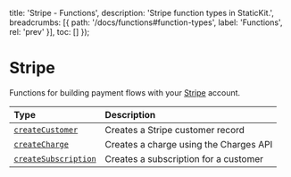
  title: 'Stripe - Functions',
  description: 'Stripe function types in StaticKit.',
  breadcrumbs: [{
    path: '/docs/functions#function-types',
    label: 'Functions',
    rel: 'prev'
  }],
  toc: []
});

# Stripe

Functions for building payment flows with your [Stripe](https://stripe.com) account.

| Type                              | Description                                                  |
| :-------------------------------- | :----------------------------------------------------------- |
| [`createCustomer`](/docs/functions/stripe/create-customer) | Creates a Stripe customer record    |
| [`createCharge`](/docs/functions/stripe/create-charge) | Creates a charge using the Charges API  |
| [`createSubscription`](/docs/functions/stripe/create-subscription) | Creates a subscription for a customer |
